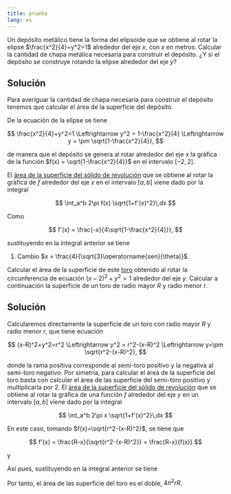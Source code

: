 ```yaml
---
title: prueba
lang: es
---
```


:::{#exr-superficie-deposito}
Un depósito metálico tiene la forma del elipsoide que se obtiene al rotar la elipse $\frac{x^2}{4}+y^2=1$ alrededor del eje $x$, con $x$ en metros. Calcular la cantidad de chapa metálica necesaria para construir el depósito. ¿Y si el depósito se construye rotando la elipse alrededor del eje $y$?
:::

:::{.callout-tip collapse="true"}
## Solución
Para averiguar la cantidad de chapa necesaria para construir el depósito tenemos que calcular el área de la superficie del depósito. 

De la ecuación de la elipse se tiene

$$
\frac{x^2}{4}+y^2=1 \Leftrightarrow y^2 = 1-\frac{x^2}{4} \Leftrightarrow y = \pm \sqrt{1-\frac{x^2}{4}},
$$

de manera que el depósito se genera al rotar alrededor del eje $x$ la gráfica de la función $f(x) = \sqrt{1-\frac{x^2}{4}}$ en el intervalo $[-2,2]$.

El [área de la superficie del sólido de revolución](https://aprendeconalf.es/analisis-manual/08-integrales.html#c%C3%A1lculo-de-superficies-de-s%C3%B3lidos-de-revoluci%C3%B3n) que se obtiene al rotar la gráfica de $f$ alrededor del eje $x$ en el intervalo $[a,b]$ viene dado por la integral

$$
\int_a^b 2\pi f(x) \sqrt{1+f'(x)^2}\,dx
$$

Como 

$$
f'(x) = \frac{-x}{4\sqrt{1-\frac{x^2}{4}}},
$$

sustituyendo en la integral anterior se tiene

\begin{align*}
\int_{-2}^2 2\pi f(x) \sqrt{1+f'(x)^2}\,dx
&= 2\pi \int_{-2}^2 \sqrt{1-\frac{x^2}{4}}\sqrt{1+ \left(\frac{-x}{4\sqrt{1-\frac{x^2}{4}}}\right)^2}\,dx \\
&= 2\pi \int_{-2}^2 \sqrt{1-\frac{x^2}{4}}\sqrt{1+ \frac{x^2}{16\left(1-\frac{x^2}{4}\right)}}\,dx \\
&= 2\pi \int_{-2}^2 \sqrt{\left(1-\frac{x^2}{4}\right)\left(1+ \frac{x^2}{16\left(1-\frac{x^2}{4}\right)}\right)}\,dx \\
&= 2\pi \int_{-2}^2 \sqrt{1-\frac{x^2}{4}+\frac{x^2}{16}}\,dx \\
&= 2\pi \int_{-2}^2 \sqrt{1-\frac{3x^2}{16}}\,dx \\
&= 2\pi \int_{-2}^2 \frac{1}{4}\sqrt{16-3x^2}\,dx \\
&= \frac{\pi}{2} \int_{-2}^2 \sqrt{4^2-(\sqrt{3}x)^2}\,dx \\
&= \frac{\pi}{2} \int_{\operatorname{arcsen}(-\sqrt{3}/2)}^{\operatorname{arcsen}(\sqrt{3}/2)} \sqrt{4^2-4^2\operatorname{sen(\theta)^2}}\frac{4}{\sqrt{3}}\cos(\theta)\,d\theta \tag{1} \\
&= \frac{\pi}{2} \int_{\operatorname{arcsen}(-\sqrt{3}/2)}^{\operatorname{arcsen}(\sqrt{3}/2)} 4\cos(\theta)\frac{4}{\sqrt{3}}\cos(\theta)\,d\theta \\
&= \frac{8\pi}{\sqrt{3}} \int_{\operatorname{arcsen}(-\sqrt{3}/2)}^{\operatorname{arcsen}(\sqrt{3}/2)} \cos(\theta)^2\,d\theta \\
&= \frac{8\pi}{\sqrt{3}} \int_{\operatorname{arcsen}(-\sqrt{3}/2)}^{\operatorname{arcsen}(\sqrt{3}/2)} \frac{1+\cos(2\theta)}{2}\,d\theta \\
&= \frac{8\pi}{\sqrt{3}}\left[\frac{\theta}{2}+\frac{1}{4}\operatorname{sen}(2\theta)\right]_{\operatorname{arcsen}(-\sqrt{3}/2)}^{\operatorname{arcsen}(\sqrt{3}/2)} \\
&= \frac{8\pi}{\sqrt{3}}\left[\frac{\theta}{2}+\frac{1}{2}\operatorname{sen}(\theta)\cos(\theta)\right]_{\operatorname{arcsen}(-\sqrt{3}/2)}^{\operatorname{arcsen}(\sqrt{3}/2)} \\
&=\frac{8\pi}{\sqrt{3}}\left(\frac{1}{2}\operatorname{arcsen}(\sqrt{3}/2)+\frac{1}{2}\operatorname{sen}(\operatorname{arcsen}(\sqrt{3}/2))\cos(\operatorname{arcsen}(\sqrt{3}/2)) - \frac{1}{2}\operatorname{arcsen}(-\sqrt{3}/2) - \frac{1}{2}\operatorname{sen}(\operatorname{arcsen}(-\sqrt{3}/2))\cos(\operatorname{arcsen}(-\sqrt{3}/2))\right)\\
&=\frac{8\pi}{\sqrt{3}}\left(\operatorname{arcsen}(\sqrt{3}/2)+\frac{\sqrt{3}}{4}\right)\\
&= \frac{8\pi^2}{3\sqrt{3}}2\pi
\approx 21.4784  \mbox{ m}^2.
\end{align*}

(1) Cambio $x = \frac{4}{\sqrt{3}\operatorname{sen}(\theta)}$.
:::

:::{#exr-superficie-toro}
Calcular el área de la superficie de este [toro](https://www.geogebra.org/m/wy2uquqc) obtenido al rotar la circunferencia de ecuación $(x-2)^2+y^2=1$ alrededor del eje $y$. Calcular a continuación la superficie de un toro de radio mayor $R$ y radio menor $r$.
:::

:::{.callout-tip collapse="true"}
## Solución
Calcularemos directamente la superficie de un toro con radio mayor $R$ y radio menor $r$, que tiene ecuación 

$$
(x-R)^2+y^2=r^2 \Leftrightarrow y^2 = r^2-(x-R)^2 \Leftrightarrow y=\pm \sqrt{r^2-(x-R)^2},
$$

donde la rama positiva corresponde al semi-toro positivo y la negativa al semi-toro negativo. Por simetría, para calcular el área de la superficie del toro basta con calcular el área de las superficie del semi-toro positivo y multiplicarla por 2. El [área de la superficie del sólido de revolución](https://aprendeconalf.es/analisis-manual/08-integrales.html#c%C3%A1lculo-de-superficies-de-s%C3%B3lidos-de-revoluci%C3%B3n) que se obtiene al rotar la gráfica de una función $f$ alrededor del eje $y$ en un intervalo $[a,b]$ viene dado por la integral

$$
\int_a^b 2\pi x \sqrt{1+f'(x)^2}\,dx
$$

En este caso, tomando $f(x)=\sqrt{r^2-(x-R)^2}$, se tiene que 

$$
f'(x) = \frac{R-x}{\sqrt{r^2-(x-R)^2}} = \frac{R-x}{f(x)}
$$

y

\begin{align*}
\sqrt{1+f'(x)^2} 
&= \sqrt{1+\left(\frac{R-x}{f(x)}\right)^2}
= \sqrt{\frac{f(x)^2+(x-R)^2}{f(x)^2}} \\
&= \sqrt{\frac{r^2}{f(x)^2}}
= \frac{r}{f(x)}
= \frac{r}{\sqrt{r^2-(x-R)^2}}
\end{align*}

Así pues, sustituyendo en la integral anterior se tiene

\begin{align*}
\int_{R-r}^{R+r} 2\pi x \sqrt{1+f'(x)^2}\,dx 
&= \int_{R-r}^{R+r} 2\pi x \frac{r}{\sqrt{r^2-(x-R)^2}}\,dx \\
&= 2\pi r \int_{R-r}^{R+r} \frac{x}{\sqrt{r^2-(x-R)^2}}\,dx \\
&= 2\pi r \int_{-1}^1 \frac{ur+R}{\sqrt{r^2-(ur)^2}}r\,du \tag{Cambio $u=\frac{x-R}{r}$}\\
&= 2\pi r \int_{-1}^1 \frac{ur+R}{\sqrt{1-u^2}}\,du \\
&= 2\pi r \left(\int_{-1}^1 \frac{ur}{\sqrt{1-u^2}}\,du + \int_{-1}^1 \frac{R}{\sqrt{1-u^2}}\right) \\
&= 2\pi r \left(r[-\sqrt{1-u^2}]_{-1}^1 + R[\operatorname{arcsen}(u)]_{-1}^1\right) \\
&= 2\pi r R\left(\frac{\pi}{2}+\frac{\pi}{2}\right)
= 2\pi^2 r R.
\end{align*}

Por tanto, el área de las superficie del toro es el doble, $4\pi^2 r R$.
:::